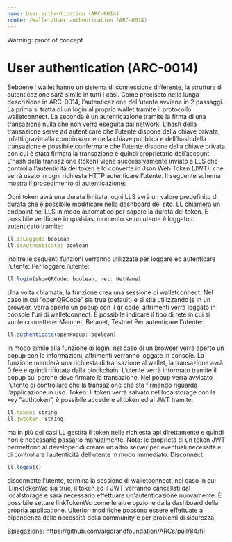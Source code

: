 ```yaml
---
name: User authentication (ARC-0014)
route: /Wallet/User authentication (ARC-0014)
---
```



<Hint type="warning" variant="outer">
    Warning: proof of concept
</Hint>

# User authentication (ARC-0014)

Sebbene i wallet hanno un sistema di connessione differente, la struttura di 
autenticazione sarà simile in tutti i casi.
Come precisato nella lunga descrizione in ARC-0014, l’autenticazione dell’utente 
avviene in 2 passaggi. La prima si tratta di un login al proprio wallet tramite il 
protocollo walletconnect. La seconda è un autenticazione tramite la firma di una 
transazione nulla che non verrà eseguita dal network. L’hash della transazione serve 
ad autenticare che l’utente dispone della chiave privata, infatti grazie alla 
combinazione della chiave pubblica e dell’hash della transazione è  possibile 
confermare che l’utente dispone della chiave privata con cui è stata firmata la 
transazione e quindi proprietario dell’account.
L’hash della transazione (token) viene successivamente inviato a LLS che controlla 
l’autenticità del token e lo converte in Json Web Token (JWT), che verrà usato in ogni 
richiesta HTTP autenticare l’utente.
Il seguente schema mostra il procedimento di autenticazione:


Ogni token avrà una durata limitata, ogni LLS avrà un valore predefinito di durata che 
è possibile modificare nella dashboard del sito. 
LL chiamerà un endpoint nel LLS in modo automatico per sapere la durata del token.
È possibile verificare in qualsiasi momento se un utente è loggato o autenticato 
tramite:
```jsx
ll.isLogged: boolean
ll.isAuthenticate: boolean
```
Inoltre le seguenti funzioni verranno utilizzate per loggare ed autenticare l’utente:
Per loggare l’utente:
```jsx
ll.login(showQRCode: boolean, net: NetName)
```
Una volta chiamata, la funzione crea una sessione di walletconnect. Nel caso in cui 
“openQRCode” sia true (default) e si stia utilizzando js in un browser, verrà aperto 
un popup con il qr code, altrimenti verrà loggato in console l’uri di walletconnect. 
È possibile indicare il tipo di rete in cui si vuole connettere: Mainnet, Betanet, 
Testnet
Per autenticare l'utente:
```jsx
ll.authenticate(openPopup: boolean)
```
In modo simile alla funzione di login, nel caso di un browser verrà aperto un popup 
con le informazioni, altrimenti verranno loggate in console.
La funzione manderà una richiesta di transazione al wallet, la transazione avrà 0 fee 
e quindi rifiutata dalla blockchain. L’utente verrà informato tramite il popup sul 
perché deve firmare la transazione. Nel popup verrà avvisato l’utente di controllare 
che la transazione che sta firmando riguarda l’applicazione in uso.
Token:
Il token verrà salvato nel localstorage con la key “authtoken”, è possibile accedere 
al token ed al JWT tramite:
```jsx
ll.token: string
ll.jwtoken: string
```
ma in più dei casi LL gestirà il token nelle richiesta api direttamente e quindi non 
è necessario passarlo manualmente.
Nota: le proprietà di un token JWT permettono al developer di creare un altro server 
per eventuali necessità e di controllare l’autenticità dell’utente in modo immediato.
Disconnect:
```jsx
ll.logout()
```
disconnette l’utente, termina la sessione di walletconnect, nel caso in cui 
ll.linkTokenWc sia true, il token ed il JWT verranno cancellati dal localstorage e 
sarà necessario effettuare un'autenticazione nuovamente. È possibile settare 
linkTokenWc come le altre opzione dalla dashboard della propria applicatione.
Ulteriori modifiche possono essere effettuate a dipendenza delle necessità della 
community e per problemi di sicurezza

Spiegazione: https://github.com/algorandfoundation/ARCs/pull/84/fil


